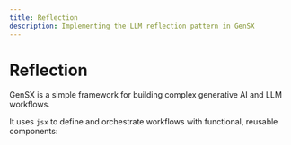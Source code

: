 ```yaml
---
title: Reflection
description: Implementing the LLM reflection pattern in GenSX
---
```


# Reflection

GenSX is a simple framework for building complex generative AI and LLM workflows.

It uses `jsx` to define and orchestrate workflows with functional, reusable components:

```tsx

```
